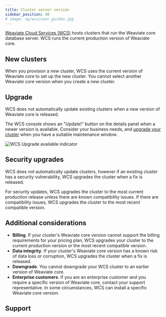 ```yaml
---
title: Cluster server version
sidebar_position: 40
# image: og/wcs/user_guides.jpg
---
```


[Weaviate Cloud Services (WCS)](https://console.weaviate.cloud/) hosts clusters that run the Weaviate core database server. WCS runs the current production version of Weaviate core. 

## New clusters

When you provision a new cluster, WCS uses the current version of Weaviate core to set up the new cluster. You cannot select another Weaviate core version when you create a new cluster.

## Upgrade

WCS does not automatically update existing clusters when a new version of Weaviate core is released. 

The WCS console shows an "Update!" button on the details panel when a newer version is available. Consider your business needs, and [upgrade your cluster](/developers/wcs/platform/version) when you have a suitable maintenance window.

![WCS Upgrade available indicator](../img/wcs-upgrade-details.jpg)

## Security upgrades

 WCS does not automatically update clusters, however if an existing cluster has a security vulnerability, WCS upgrades the cluster when a fix is released.
 
 For security updates, WCS upgrades the cluster to the most current production release unless there are known compatibility issues. If there are compatibility issues, WCS upgrades the cluster to the most recent compatible version. 

## Additional considerations

- **Billing**. If your cluster's Weaviate core version cannot support the billing requirements for your pricing plan, WCS upgrades your cluster to the current production version or the most recent compatible version. 
- **Data integrity**. If your cluster's Weaviate core version has a known risk of data loss or corruption, WCS upgrades the cluster when a fix is released.
- **Downgrade**. You cannot downgrade your WCS cluster to an earlier version of Weaviate core.
- **Enterprise customers**. If you are an enterprise customer and you require a specific version of Weaviate core, contact your support representative. In some circumstances, WCS can install a specific Weaviate core version.

## Support


<SupportAndTrouble />
